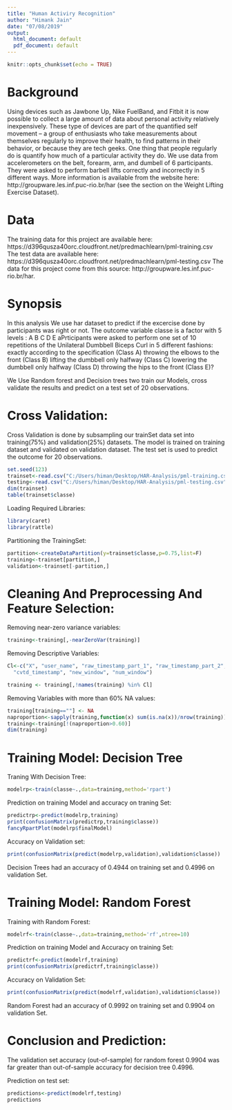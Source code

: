 ```yaml
---
title: "Human Activiry Recognition"
author: "Himank Jain"
date: "07/08/2019"
output:
  html_document: default
  pdf_document: default
---
```


```r
knitr::opts_chunk$set(echo = TRUE)
```

# Background

Using devices such as Jawbone Up, Nike FuelBand, and Fitbit it is now possible to collect a large amount of data about personal activity relatively inexpensively. These type of devices are part of the quantified self movement – a group of enthusiasts who take measurements about themselves regularly to improve their health, to find patterns in their behavior, or because they are tech geeks. One thing that people regularly do is quantify how much of a particular activity they do.
We use data from accelerometers on the belt, forearm, arm, and dumbell of 6 participants. They were asked to perform barbell lifts correctly and incorrectly in 5 different ways. More information is available from the website here: http://groupware.les.inf.puc-rio.br/har (see the section on the Weight Lifting Exercise Dataset). 

# Data
The training data for this project are available here: 
https://d396qusza40orc.cloudfront.net/predmachlearn/pml-training.csv
The test data are available here:
https://d396qusza40orc.cloudfront.net/predmachlearn/pml-testing.csv
The data for this project come from this source: http://groupware.les.inf.puc-rio.br/har.


# Synopsis

In this analysis We use har dataset to predict if the excercise done by participants was right or not.
The outcome variable classe is a factor with 5 levels : A B C D E
aPrticipants were asked to perform one set of 10 repetitions of the Unilateral Dumbbell Biceps Curl in 5 different fashions:
exactly according to the specification (Class A)
throwing the elbows to the front (Class B)
lifting the dumbbell only halfway (Class C)
lowering the dumbbell only halfway (Class D)
throwing the hips to the front (Class E)?

We Use Random forest and Decision trees two train our Models, cross validate the results and predict on a test set of 20 observations.


# Cross Validation:

Cross Validation is done by subsampling our trainSet data set into training(75%) and validation(25%) datasets.
The model is trained on training dataset and validated on validation dataset.
The test set is used to predict the outcome for 20 observations.

```r
set.seed(123)
trainset<-read.csv("C:/Users/himan/Desktop/HAR-Analysis/pml-training.csv")
testing<-read.csv("C:/Users/himan/Desktop/HAR-Analysis/pml-testing.csv")
dim(trainset)
table(trainset$classe)
```
Loading Required Libraries:
```r
library(caret)
library(rattle)
```



Partitioning the TrainingSet:
```r
partition<-createDataPartition(y=trainset$classe,p=0.75,list=F)
training<-trainset[partition,]
validation<-trainset[-partition,]
```

# Cleaning And Preprocessing And Feature Selection:
Removing near-zero variance variables:
```r
training<-training[,-nearZeroVar(training)]
```
Removing Descriptive Variables:
```r
Cl<-c("X", "user_name", "raw_timestamp_part_1", "raw_timestamp_part_2", 
  "cvtd_timestamp", "new_window", "num_window")

training <- training[,!names(training) %in% Cl]
```
Removing Variables with more than 60% NA values:
```r
training[training==""] <- NA
naproportion<-sapply(training,function(x) sum(is.na(x))/nrow(training))
training<-training[!(naproportion>0.60)]
dim(training)
```

# Training Model: Decision Tree

Traning With Decision Tree:
```r
modelrp<-train(classe~.,data=training,method='rpart')
```
Prediction on training Model and accuracy on traning Set:
```r
predictrp<-predict(modelrp,training)
print(confusionMatrix(predictrp,training$classe))
fancyRpartPlot(modelrp$finalModel)
```

Accuracy on Validation set:
```r
print(confusionMatrix(predict(modelrp,validation),validation$classe))
```

Decision Trees had an accuracy of 0.4944 on training set and 0.4996 on validation Set.



# Training Model: Random Forest
Training with Random Forest:
```r
modelrf<-train(classe~.,data=training,method='rf',ntree=10)
```
Prediction on training Model and Accuracy on training Set:
```r
predictrf<-predict(modelrf,training)
print(confusionMatrix(predictrf,training$classe))
```
Accuracy on Validation Set:
```r
print(confusionMatrix(predict(modelrf,validation),validation$classe))
```
Random Forest had an accuracy of 0.9992 on training set and 0.9904 on validation Set.

# Conclusion and Prediction:

The validation set accuracy (out-of-sample) for random forest 0.9904 was far greater than out-of-sample accuracy for decision tree 0.4996.

Prediction on test set:
```r
predictions<-predict(modelrf,testing)
predictions
```

